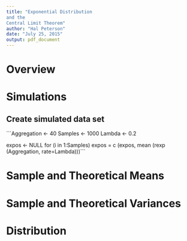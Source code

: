 ```yaml
---
title: "Exponential Distribution
and the
Central Limit Theorem"
author: "Hal Peterson"
date: "July 25, 2015"
output: pdf_document
---
```


# Overview

# Simulations

## Create simulated data set

```Aggregation <- 40
Samples <- 1000
Lambda <- 0.2

expos <- NULL
for (i in 1:Samples)
  expos = c (expos,
             mean (rexp (Aggregation,
                         rate=Lambda)))```

# Sample and Theoretical Means

# Sample and Theoretical Variances

# Distribution
